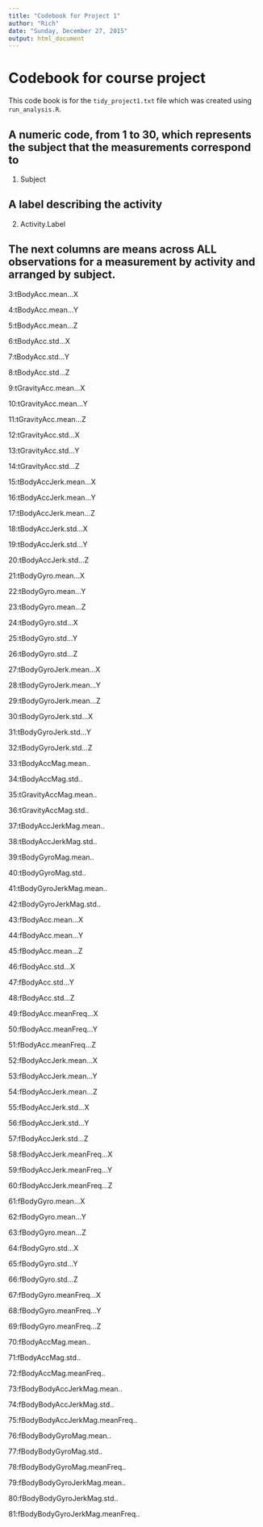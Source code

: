 ```yaml
---
title: "Codebook for Project 1"
author: "Rich"
date: "Sunday, December 27, 2015"
output: html_document
---
```


# Codebook for course project

 This code book is for the `tidy_project1.txt` file which was created using `run_analysis.R`. 

## A numeric code,  from 1 to 30, which represents the subject that the measurements correspond to
1.    Subject



## A label describing the activity
2.    Activity.Label


## The next columns are means across ALL observations for a measurement by activity and arranged by subject.

3:tBodyAcc.mean...X

4:tBodyAcc.mean...Y


5:tBodyAcc.mean...Z

6:tBodyAcc.std...X

7:tBodyAcc.std...Y

8:tBodyAcc.std...Z

9:tGravityAcc.mean...X

10:tGravityAcc.mean...Y

11:tGravityAcc.mean...Z

12:tGravityAcc.std...X

13:tGravityAcc.std...Y

14:tGravityAcc.std...Z

15:tBodyAccJerk.mean...X

16:tBodyAccJerk.mean...Y

17:tBodyAccJerk.mean...Z

18:tBodyAccJerk.std...X

19:tBodyAccJerk.std...Y

20:tBodyAccJerk.std...Z

21:tBodyGyro.mean...X

22:tBodyGyro.mean...Y

23:tBodyGyro.mean...Z

24:tBodyGyro.std...X

25:tBodyGyro.std...Y

26:tBodyGyro.std...Z

27:tBodyGyroJerk.mean...X

28:tBodyGyroJerk.mean...Y

29:tBodyGyroJerk.mean...Z

30:tBodyGyroJerk.std...X

31:tBodyGyroJerk.std...Y

32:tBodyGyroJerk.std...Z

33:tBodyAccMag.mean..

34:tBodyAccMag.std..

35:tGravityAccMag.mean..

36:tGravityAccMag.std..

37:tBodyAccJerkMag.mean..

38:tBodyAccJerkMag.std..

39:tBodyGyroMag.mean..

40:tBodyGyroMag.std..

41:tBodyGyroJerkMag.mean..

42:tBodyGyroJerkMag.std..

43:fBodyAcc.mean...X

44:fBodyAcc.mean...Y

45:fBodyAcc.mean...Z

46:fBodyAcc.std...X

47:fBodyAcc.std...Y

48:fBodyAcc.std...Z

49:fBodyAcc.meanFreq...X

50:fBodyAcc.meanFreq...Y

51:fBodyAcc.meanFreq...Z

52:fBodyAccJerk.mean...X

53:fBodyAccJerk.mean...Y

54:fBodyAccJerk.mean...Z

55:fBodyAccJerk.std...X

56:fBodyAccJerk.std...Y

57:fBodyAccJerk.std...Z

58:fBodyAccJerk.meanFreq...X

59:fBodyAccJerk.meanFreq...Y

60:fBodyAccJerk.meanFreq...Z

61:fBodyGyro.mean...X

62:fBodyGyro.mean...Y

63:fBodyGyro.mean...Z

64:fBodyGyro.std...X

65:fBodyGyro.std...Y

66:fBodyGyro.std...Z

67:fBodyGyro.meanFreq...X

68:fBodyGyro.meanFreq...Y

69:fBodyGyro.meanFreq...Z

70:fBodyAccMag.mean..

71:fBodyAccMag.std..

72:fBodyAccMag.meanFreq..

73:fBodyBodyAccJerkMag.mean..

74:fBodyBodyAccJerkMag.std..

75:fBodyBodyAccJerkMag.meanFreq..

76:fBodyBodyGyroMag.mean..

77:fBodyBodyGyroMag.std..

78:fBodyBodyGyroMag.meanFreq..

79:fBodyBodyGyroJerkMag.mean..

80:fBodyBodyGyroJerkMag.std..

81:fBodyBodyGyroJerkMag.meanFreq..


